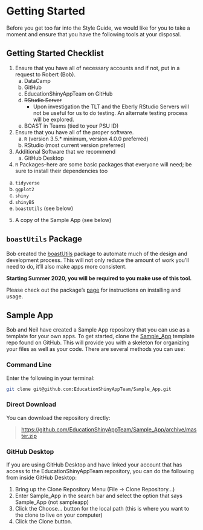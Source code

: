 # Getting Started {#getStarted}

Before you get too far into the Style Guide, we would like for you to take a moment and ensure that you have the following tools at your disposal.

## Getting Started Checklist {#checklist}
1. Ensure that you have all of necessary accounts and if not, put in a request to Robert (Bob).  
    a. DataCamp  
    b. GitHub  
    c. EducationShinyAppTeam on GitHub  
    d. ~~RStudio Server~~  
          + Upon investigation the TLT and the Eberly RStudio Servers will not be useful for us to do testing. An alternate testing process will be explored.  
    e. BOAST in Teams (tied to your PSU ID)
2. Ensure that you have all of the proper software.  
    a. `R` (version 3.5.* minimum, version 4.0.0 preferred)  
    b. RStudio (most current version preferred)  
3. Additional Software that we recommend  
    a. GitHub Desktop  
4. `R` Packages--here are some basic packages that everyone will need; be sure to install their dependencies too  
  a. `tidyverse`  
  b. `ggplot2`  
  c. `shiny`  
  d. `shinyBS`  
  e. `boastUtils` (see below)  
5. A copy of the Sample App (see below)

## `boastUtils` Package
Bob created the [boastUtils](https://github.com/EducationShinyAppTeam/boastUtils) package to automate much of the design and development process. This will not only reduce the amount of work you’ll need to do, it’ll also make apps more consistent. 
 
__Starting Summer 2020, you will be required to you make use of this tool.__

Please check out the package’s [page](https://github.com/EducationShinyAppTeam/boastUtils) for instructions on installing and usage.

## Sample App  
Bob and Neil have created a Sample App repository that you can use as a template for your own apps. To get started, clone the [Sample\_App](https://github.com/EducationShinyAppTeam/Sample_App) template repo found on GitHub. This will provide you with a skeleton for organizing your files as well as your code. There are several methods you can use:

### Command Line
Enter the following in your terminal:

``` bash
git clone git@github.com:EducationShinyAppTeam/Sample_App.git
```

### Direct Download
You can download the repository directly:

  > <https://github.com/EducationShinyAppTeam/Sample_App/archive/master.zip>

### GitHub Desktop
If you are using GitHub Desktop and have linked your account that has access to the EducationShinyAppTeam repository, you can do the following from inside GitHub Desktop:  

1. Bring up the Clone Repository Menu (File -> Clone Repository...)  
2. Enter Sample\_App in the search bar and select the option that says Sample\_App (not sampleapp)
3. Click the Choose... button for the local path (this is where you want to the clone to live on your computer)
4. Click the Clone button.


